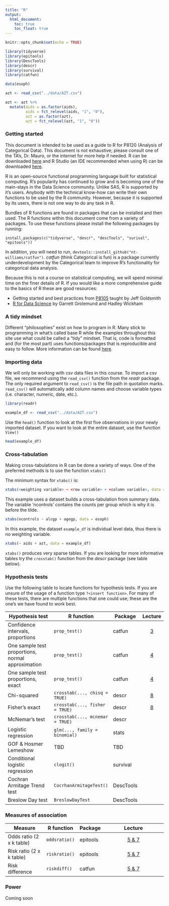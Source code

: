 ```yaml
---
title: "R"
output:
  html_document: 
    toc: true
    toc_float: true
---
```


```r
knitr::opts_chunk$set(echo = TRUE)

library(tidyverse)
library(epitools)
library(DescTools)
library(descr)
library(survival)
library(catfun)

data(esoph)

azt <- read_csv("../data/AZT.csv")

azt <- azt %>% 
  mutate(aids = as.factor(aids), 
         aids = fct_relevel(aids, "1", "0"), 
         azt = as.factor(azt), 
         azt = fct_relevel(azt, "1", "0"))
```

### Getting started

This document is intended to be used as a guide to R for P8120 (Analysis of Categorical Data). This document is not exhaustive; please consult one of the TA’s, Dr. Mauro, or the internet for more help if needed. R can be downloaded [here](https://www.r-project.org/) and R Studio (an IDE recommended when using R) can be downloaded [here](https://www.rstudio.com/products/rstudio/download/).

R is an open-source functional programming language built for statistical computing. R's popularity has continued to grow and is becoming one of the main-stays in the Data Science community. Unlike SAS, R is supported by it's users. Anybody with the technical know-how can write their own functions to be used by the R community. However, because it is supported by its users, there is not one way to do any task in R. 

Bundles of R functions are found in packages that can be installed and then used. The R functions within this document come from a variety of packages. To use these functions please install the following packages by running: 

`install.packages(c("tidyverse", "descr", "descTools", "surival", "epitools"))` 

In addition, you will need to run, `devtools::install_github("nt-williams/catfun")`. *catfun* (think Categorical is fun) is a package currently underdevelopment by the Categorical team to improve R's functionality for categorical data analysis.

Because this is not a course on statistical computing, we will spend minimal time on the finer details of R. If you would like a more comprehensive guide to the basics of R these are good resources: 

- Getting started and best practices from [P8105](http://p8105.com/best_practices.html) taught by Jeff Goldsmith
- [R for Data Science](https://r4ds.had.co.nz/) by Garrett Grolemund and Hadley Wickham

### A tidy mindset

Different "philosophies" exist on how to program in R. Many stick to programming in what's called base R while the examples throughout this site use what could be called a "tidy" mindset. That is, code is formatted and (for the most part) uses functions/packages that is reproducible and easy to follow. More information can be found [here](https://cran.r-project.org/web/packages/tidyverse/vignettes/manifesto.html).

### Importing data

We will only be working with csv data files in this course. To import a csv file, we recommend using the `read_csv()` function from the *readr* package. The only required argument to `read_csv()` is the file path in quotation marks. `read_csv()` will automatically add column names and choose variable types (i.e. character, numeric, date, etc.). 

```r
library(readr)

example_df <- read_csv("../data/AZT.csv")
```

Use the `head()` function to look at the first five observations in your newly imported dataset. If you want to look at the entire dataset, use the function `View()`

```r
head(example_df)
```

### Cross-tabulation

Making cross-tabulations in R can be done a variety of ways. One of the preferred methods is to use the function `xtabs()`

The minimum syntax for `xtabs()` is: 

```r
xtabs(<weighting variable> ~ <row variable> + <column variable>, data = <insert dataset>)
```

This example uses a dataset builds a cross-tabulation from summary data. The variable 'ncontrols' contains the counts per group which is why it is before the tilde.

```r
xtabs(ncontrols ~ alcgp + agegp, data = esoph)
```

In this example, the dataset `example_df` is individual level data, thus there is no weighting variable.  

```r
xtabs(~ aids + azt, data = example_df)
```

`xtabs()` produces very sparse tables. If you are looking for more informative tables try the `crosstab()` function from the *descr* package (see table below).

### Hypothesis tests

Use the following table to locate functions for hypothesis tests. If you are unsure of the usage of a function type `?<insert function>`. For many of these tests, there are multiple functions that one could use; these are the one's we have found to work best. 

|Hypothesis test                     | R function                     | Package          |Lecture    |
|------------------------------------|--------------------------------|------------------|:---------:|
|Confidence intervals, proportions   | `prop_test()`                  | catfun        |[3](ci_single_proportion.html) |
|One sample test proportions, normal approximation  |`prop_test()`| catfun            | [4](hypothesis_single_prop.html)|
|One sample test proportions, exact   | `prop_test()`            | catfun           | [4](hypothesis_single_prop.html)|
|Chi-squared                         | `crosstab(..., chisq = TRUE)` | descr             | [8](chi_squared_fisher.html)          |
|Fisher's exact                      | `crosstab(..., fisher = TRUE)`| descr             | [8](chi_squared_fisher.html)           |
|McNemar's test                      | `crosstab(..., mcnemar = TRUE)`   | descr         |           |
|Logistic regression                 | `glm(..., family = binomial)`  | stats            |           |
|GOF & Hosmer Lemeshow               | TBD                            | TBD              |           |
|Conditional logistic regression     | `clogit()`                     | survival         |           |
|Cochran Armitage Trend test         | `CocrhanArmitageTest()`        | DescTools        |           |
|Breslow Day test                    | `BreslowDayTest`               | DescTools        |           |

### Measures of association

| Measure               | R function         | Package  |Lecture                               |
|-----------------------|--------------------|----------|:------------------------------------:|
|Odds ratio (2 x k table) | `oddsratio()`      | epitools |[5 & 7](measures_association.html)    |
|Risk ratio (2 x k table) | `riskratio()`      | epitools |[5 & 7](measures_association.html)    |
|Risk difference        | `riskdiff()`       | catfun   |[5 & 7](measures_association.html)    |
         
### Power

Coming soon

